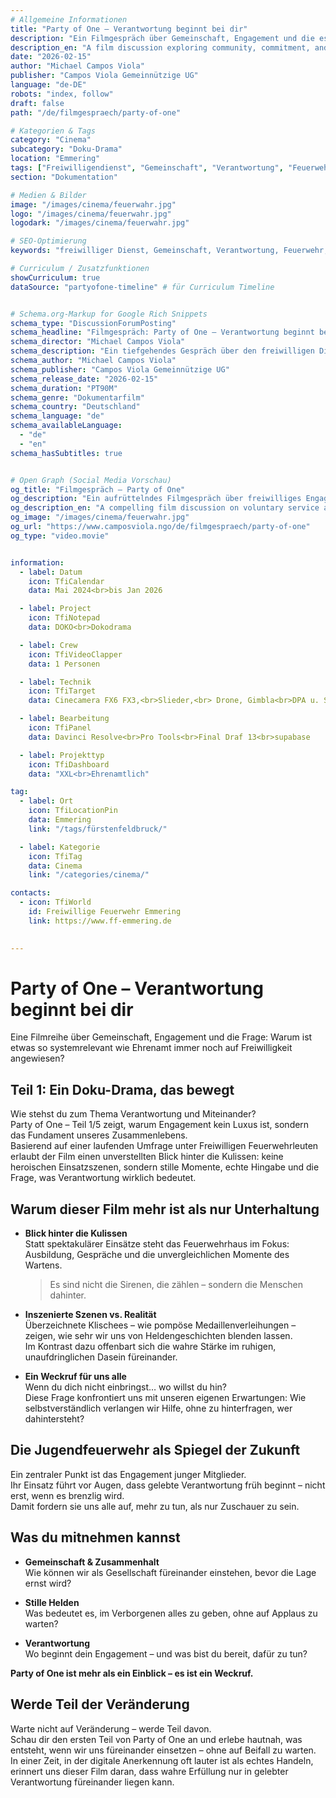 ---
# Allgemeine Informationen
title: "Party of One – Verantwortung beginnt bei dir"
description: "Ein Filmgespräch über Gemeinschaft, Engagement und die essenzielle Frage: Warum ist eine systemrelevante Aufgabe wie der freiwillige Dienst weiterhin von Ehrenamtlichen abhängig?"
description_en: "A film discussion exploring community, commitment, and the fundamental question: Why is something as systemically vital as voluntary service still reliant on volunteers?"
date: "2026-02-15"
author: "Michael Campos Viola"
publisher: "Campos Viola Gemeinnützige UG"
language: "de-DE"
robots: "index, follow"
draft: false
path: "/de/filmgespraech/party-of-one"

# Kategorien & Tags
category: "Cinema"  
subcategory: "Doku-Drama"
location: "Emmering" 
tags: ["Freiwilligendienst", "Gemeinschaft", "Verantwortung", "Feuerwehr"] 
section: "Dokumentation"

# Medien & Bilder
image: "/images/cinema/feuerwahr.jpg"
logo: "/images/cinema/feuerwahr.jpg"
logodark: "/images/cinema/feuerwahr.jpg"

# SEO-Optimierung
keywords: "freiwilliger Dienst, Gemeinschaft, Verantwortung, Feuerwehr, Engagement"

# Curriculum / Zusatzfunktionen
showCurriculum: true
dataSource: "partyofone-timeline" # für Curriculum Timeline


# Schema.org-Markup for Google Rich Snippets
schema_type: "DiscussionForumPosting"
schema_headline: "Filmgespräch: Party of One – Verantwortung beginnt bei dir"
schema_director: "Michael Campos Viola"
schema_description: "Ein tiefgehendes Gespräch über den freiwilligen Dienst, das gesellschaftliche Engagement und die Menschen, die ein System am Laufen halten, das von ihrer Hingabe abhängig ist."
schema_author: "Michael Campos Viola"
schema_publisher: "Campos Viola Gemeinnützige UG"
schema_release_date: "2026-02-15"
schema_duration: "PT90M"
schema_genre: "Dokumentarfilm"
schema_country: "Deutschland"
schema_language: "de"
schema_availableLanguage:
  - "de"
  - "en"
schema_hasSubtitles: true


# Open Graph (Social Media Vorschau)
og_title: "Filmgespräch – Party of One"
og_description: "Ein aufrüttelndes Filmgespräch über freiwilliges Engagement und dessen gesellschaftliche Bedeutung."
og_description_en: "A compelling film discussion on voluntary service and its social impact."
og_image: "/images/cinema/feuerwahr.jpg"
og_url: "https://www.camposviola.ngo/de/filmgespraech/party-of-one"
og_type: "video.movie"


information:
  - label: Datum
    icon: TfiCalendar
    data: Mai 2024<br>bis Jan 2026

  - label: Project
    icon: TfiNotepad
    data: DOKO<br>Dokodrama

  - label: Crew
    icon: TfiVideoClapper
    data: 1 Personen

  - label: Technik
    icon: TfiTarget
    data: Cinecamera FX6 FX3,<br>Slieder,<br> Drone, Gimbla<br>DPA u. Schoeps Mikrofone<br>auf sound devices

  - label: Bearbeitung
    icon: TfiPanel
    data: Davinci Resolve<br>Pro Tools<br>Final Draf 13<br>supabase

  - label: Projekttyp
    icon: TfiDashboard
    data: "XXL<br>Ehrenamtlich"

tag:
  - label: Ort
    icon: TfiLocationPin
    data: Emmering
    link: "/tags/fürstenfeldbruck/"

  - label: Kategorie
    icon: TfiTag
    data: Cinema
    link: "/categories/cinema/"

contacts:
  - icon: TfiWorld
    id: Freiwillige Feuerwehr Emmering
    link: https://www.ff-emmering.de

 
---

# Party of One – Verantwortung beginnt bei dir

Eine Filmreihe über Gemeinschaft, Engagement und die Frage: Warum ist etwas so systemrelevant wie Ehrenamt immer noch auf Freiwilligkeit angewiesen?

## Teil 1: Ein Doku-Drama, das bewegt

Wie stehst du zum Thema Verantwortung und Miteinander?  
Party of One – Teil 1/5 zeigt, warum Engagement kein Luxus ist, sondern das Fundament unseres Zusammenlebens.  
Basierend auf einer laufenden Umfrage unter Freiwilligen Feuerwehrleuten erlaubt der Film einen unverstellten Blick hinter die Kulissen: keine heroischen Einsatzszenen, sondern stille Momente, echte Hingabe und die Frage, was Verantwortung wirklich bedeutet.

## Warum dieser Film mehr ist als nur Unterhaltung

- **Blick hinter die Kulissen**  
  Statt spektakulärer Einsätze steht das Feuerwehrhaus im Fokus: Ausbildung, Gespräche und die unvergleichlichen Momente des Wartens.  
  > Es sind nicht die Sirenen, die zählen – sondern die Menschen dahinter.

- **Inszenierte Szenen vs. Realität**  
  Überzeichnete Klischees – wie pompöse Medaillenverleihungen – zeigen, wie sehr wir uns von Heldengeschichten blenden lassen.  
  Im Kontrast dazu offenbart sich die wahre Stärke im ruhigen, unaufdringlichen Dasein füreinander.

- **Ein Weckruf für uns alle**  
  Wenn du dich nicht einbringst… wo willst du hin?  
  Diese Frage konfrontiert uns mit unseren eigenen Erwartungen: Wie selbstverständlich verlangen wir Hilfe, ohne zu hinterfragen, wer dahintersteht?

## Die Jugendfeuerwehr als Spiegel der Zukunft

Ein zentraler Punkt ist das Engagement junger Mitglieder.  
Ihr Einsatz führt vor Augen, dass gelebte Verantwortung früh beginnt – nicht erst, wenn es brenzlig wird.  
Damit fordern sie uns alle auf, mehr zu tun, als nur Zuschauer zu sein.

## Was du mitnehmen kannst

- **Gemeinschaft & Zusammenhalt**  
  Wie können wir als Gesellschaft füreinander einstehen, bevor die Lage ernst wird?

- **Stille Helden**  
  Was bedeutet es, im Verborgenen alles zu geben, ohne auf Applaus zu warten?

- **Verantwortung**  
  Wo beginnt dein Engagement – und was bist du bereit, dafür zu tun?

**Party of One ist mehr als ein Einblick – es ist ein Weckruf.**

## Werde Teil der Veränderung

Warte nicht auf Veränderung – werde Teil davon.  
Schau dir den ersten Teil von Party of One an und erlebe hautnah, was entsteht, wenn wir uns füreinander einsetzen – ohne auf Beifall zu warten.  
In einer Zeit, in der digitale Anerkennung oft lauter ist als echtes Handeln, erinnert uns dieser Film daran, dass wahre Erfüllung nur in gelebter Verantwortung füreinander liegen kann.